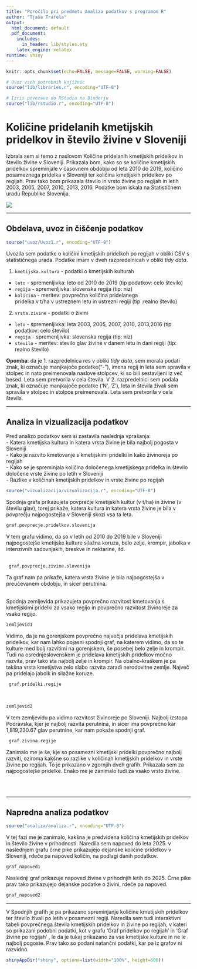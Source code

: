 ```yaml
---
title: "Poročilo pri predmetu Analiza podatkov s programom R"
author: "Tjaša Trafela"
output:
  html_document: default
  pdf_document:
    includes:
      in_header: lib/styles.sty
    latex_engine: xelatex
runtime: shiny
---
```


```r
knitr::opts_chunk$set(echo=FALSE, message=FALSE, warning=FALSE)

# Uvoz vseh potrebnih knjižnic
source("lib/libraries.r", encoding="UTF-8")
```

```r
# Izris povezave do RStudia na Binderju
source("lib/rstudio.r", encoding="UTF-8")
```

# Količine pridelanih kmetijskih pridelkov in število živine v Sloveniji

Izbrala sem si temo z naslovom Količine pridelanih kmetijskih pridelkov in število živine v Sloveniji. Prikazala bom, kako so se količine kmetijskih pridelkov spreminjale v časovnem obdobju od leta 2010 do 2019, količino posameznega pridelka v Sloveniji ter količina kmetijskih pridelkov po regijah. Prav tako bom prikazala število in vrsto živine po regijah in letih 2003, 2005, 2007, 2010, 2013, 2016. Podatke bom iskala na Statističnem uradu Republike Slovenija.

![](slike/kmetijstvo_zivinoreja.jpg)

***

## Obdelava, uvoz in čiščenje podatkov

```r
source("uvoz/Uvoz1.r", encoding="UTF-8")
```

Uvozila sem podatke o količini kmetijskih pridelkoh po regijah v obliki CSV s statističnega urada.
Podatke imam v dveh razpredelnicah v obliki *tidy data*.

1. `kmetijska.kultura` - podatki o kmetijskih kulturah
  - `leto` - spremenljivka: leto od 2010 do 2019 (tip podatkov: 
                celo število)
  - `regija` - spremenljivka: slovenska regija (tip: niz)
  - `kolicina` - meritev: povprečna količina pridelanega  
        pridelka v t/ha v ustreznem letu in ustrezni regiji
          (tip :realno število)
  
2. `vrsta.zivine` - podatki o živini
  - `leto` - spremenljivka: leta  2003, 2005, 2007, 2010,
        2013,2016  (tip podatkov: celo število)
  - `regija` - spremenljivka: slovenska regija (tip: niz)
  - `stevilo` - meritev: stevilo  glav živine v danem letu in
        dani regiji   (tip: realno število)



**Opomba**:  da je 1. razpredelnica res v obliki *tidy data*, sem morala podati znak, ki označuje manjkajoče podatke("-"), imena regij in leta sem spravila v stolpec in nato preimenovala naslove stolpcev, ki so bili sestavljeni iz več besed. Leta sem pretvorila v cela števila.
V 2. razpredelnici sem podala znak, ki označuje manjkajoče podatke ('N', 'Z'), leta in števila živali sem spravila v stolpec in stolpce preimenovala. Leta sem pretvorila v cela števila.



***

## Analiza in vizualizacija podatkov
Pred analizo podatkov sem si zastavila naslednja vprašanja: \
- Katera kmetijska kultura in katera vrsta živine je bila  najbolj pogosta v Sloveniji \
- Kako je razvito kmetovanje s kmetijskimi pridelki in kako živinoreja po regijah \
- Kako se je spreminjala količina določenega kmetijskega pridelka in število določene vrste živine po letih v Sloveniji \
- Razlike v količinah kmetijskih pridelkov in vrste živine po regijah 

```r
source("vizualizacija/vizualizacija.r", encoding="UTF-8")
```

Spodnja grafa prikazujeta povprečje kmetijskih kultur (v t/ha) in živine (v številu glav), torej prikaže, katera kultura in katera vrsta živine je bila v povprečju najpogostejša v Sloveniji skozi vsa ta leta. 


```r
graf.povprecje.pridelkov.slovenija 
```

V tem grafu vidimo, da so v letih od 2010 do 2019 bile v Sloveniji najpogostejše kmetijske kulture silažna koruza, belo zelje, krompir, jabolka v intenzivnih sadovnjakih, breskve in nektarine, itd. 
\
\
```r
 graf.povprecje.zivine.slovenija
```

Ta graf nam pa prikaže, katera vrsta živine je bila najpogostejša v preučevanem obdobju, in sicer perutnina.
\
\

Spodnja zemljevida prikazujeta povprečno razvitost kmetovanja s kmetijskimi pridelki za vsako regijo in povprečno razvitost živinoreje za vsako regijo. 


```r
zemljevid1
```


Vidimo, da je na gorenjskem povprečno največja pridelava kmetijskih pridelkov, kar nam lahko pojasni spodnji graf, na katerem vidimo, da so te kulture med bolj razvitimi na gorenjskem, še posebej belo zelje in krompir.
Tudi na osrednjeslovenskem je pridelava kmetijskih pridelkov močno razvita, prav tako sta najbolj zelje in krompir.
Na obalno-kraškem je pa takšna vrsta kmetijstva zelo slabo razvita zaradi nerodovitne zemlje. Največ pa pridelajo jabolk in silažne koruze.

```r
 graf.pridelki.regije
```
\

```r
zemljevid2

```
V tem zemljevidu pa vidimo razvitost živinoreje po Sloveniji. Najbolj izstopa Podravska, kjer je najbolj razvita perutnina, in sicer ima povprečno kar 1,819,230.67 glav perutnine, kar nam pokaže spodnji graf.

```r
 graf.zivina.regije
```

Zanimalo me je še, kje so posamezni kmetijski pridelki povprečno najbolj razviti, oziroma kakšne so razlike v količinah kmetijskih pridelkov in vrste živine po regijah. To je prikazano v zgornjih dveh grafih. Prikazala sem za najpogostejše pridelke. Enako me je zanimalo tudi za vsako vrsto živine.

\
\



***

## Napredna analiza podatkov

```r
source("analiza/analiza.r", encoding="UTF-8")
```
V tej fazi me je zanimalo, kakšna je predvidena količina kmetijskih pridelkov in število živine v prihodnosti. Naredila sem napoved do leta 2025.
v naslednjem grafu črne pike prikazujejo dejanske količine pridelkov v Sloveniji, rdeče pa napoved količin, na podlagi danih podatkov.
```r
graf_napoved1
```
Naslednji graf prikazuje napoved živine v prihodnjih letih do 2025. Črne pike prav tako prikazujejo dejanske podatke o živini, rdeče pa napoved.
```r
graf_napoved2
```



***
V Spodnjih grafih je pa prikazano spreminjanje količine kmetijskih pridelkov ter število živali po letih v posamezni regiji. 
Naredila sem tudi interaktivni tabeli povprečnega števila kmetijskih pridelkov in živine po regijah, v kateri  
so prikazani podobni podatki, kot v grafu 'Graf pridelkov po regijah' in 'Graf živine po regijah' , le da je tukaj prikazano za vse kmetijske kulture in ne le najbolj pogoste. Prav tako so podani natančni podatki, kar pa iz grafov ni razvidno. 

```r
shinyAppDir("shiny", options=list(width="100%", height=600))
```
